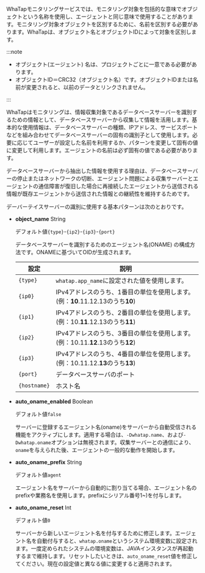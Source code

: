 WhaTapモニタリングサービスでは、モニタリング対象を包括的な意味でオブジェクトという名称を使用し、エージェントと同じ意味で使用することがあります。モニタリング対象オブジェクトを区別するために、名前を区別する必要があります。WhaTapは、オブジェクト名とオブジェクトIDによって対象を区別します。

:::note

- オブジェクト(エージェント) 名は、プロジェクトごとに一意である必要があります。
- オブジェクトID＝CRC32（オブジェクト名）です。オブジェクトIDまたは名前が変更されると、以前のデータとリンクされません。

:::

WhaTapはモニタリングは、情報収集対象であるデータベースサーバーを識別するための情報として、データベースサーバーから収集して情報を活用します。基本的な使用情報は、データベースサーバーの種類、IPアドレス、サービスポートなどを組み合わせてデータベースサーバーの固有の識別子として使用します。必要に応じてユーザーが設定した名前を利用するか、パターンを変更して固有の値に変更して利用します。エージェントの名前は必ず固有の値である必要があります。

データベースサーバーから抽出した情報を使用する理由は、データベースサーバーの停止またはネットワークの切断、エージェント問題による収集サーバーとエージェントの通信障害が復旧した場合に再接続したエージェントから送信される情報が既存エージェントから送信された情報との継続性を維持するためです。

デーバーテイスサーバーの識別に使用する基本パターンは次のとおりです。

- **object_name** <span class='type'>String</span>

  デフォルト値`{type}`-`{ip2}`-`{ip3}`-`{port}`

  データベースサーバーを識別するためのエージェント名(ONAME) の構成方法です。ONAMEに基づいてOIDが生成されます。

  | 設定           | 説明                                                                      |
  | ------------ | ----------------------------------------------------------------------- |
  | `{type}`     | `whatap.app_name`に設定された値を使用します。                                         |
  | `{ip0}`      | IPv4アドレスのうち、1番目の単位を使用します。(例：**10**.11.12.13のうち**10**)                   |
  | `{ip1}`      | IPv4アドレスのうち、2番目の単位を使用します。(例：10.**11**.12.13のうち**11**)                   |
  | `{ip2}`      | IPv4アドレスのうち、3番目の単位を使用します。(例：10.11.**12**.13のうち**12**)                   |
  | `{ip3}`      | IPv4アドレスのうち、4番目の単位を使用します。(例：10.11.12.**13**のうち**13**)                   |
  | `{port}`     | データベースサーバのポート                                                           |
  | `{hostname}` | ホスト名                                                                    |

- **auto_oname_enabled** <span class='type'>Boolean</span>

  デフォルト値`false`

  サーバーに登録するエージェント名(oname)をサーバーから自動受信される機能をアクティブにします。適用する場合は、`-Dwhatap.name`、および`-Dwhatap.oname`オプションは無視されます。収集サーバーとの通信により、`oname`を与えられた後、エージェントの一般的な動作を開始します。

- **auto_oname_prefix** <span class='type'>String</span>

  デフォルト値`agent`

  エージェント名をサーバーから自動的に割り当てる場合、エージェント名のprefixや業務名を使用します。prefixにシリアル番号1~)を付与します。

- **auto_oname_reset** <span class='type'>Int</span>

  デフォルト値`0`

  サーバーから新しいエージェント名を付与するために修正します。エージェント名を自動付与すると、`whatap.oname`というシステム環境変数に設定されます。一度定められたシステムの環境変数は、JAVAインスタンスが再起動するまで維持します。リセットしたいときは、`auto_oname_reset`値を修正してください。現在の設定値と異なる値に変更すると適用されます。
